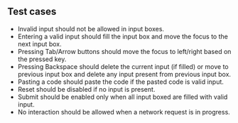 ## Test cases

- Invalid input should not be allowed in input boxes.
- Entering a valid input should fill the input box and move the focus to the next input box.
- Pressing Tab/Arrow buttons should move the focus to left/right based on the pressed key.
- Pressing Backspace should delete the current input (if filled) or move to previous input box and delete any input present from previous input box.
- Pasting a code should paste the code if the pasted code is valid input.
- Reset should be disabled if no input is present.
- Submit should be enabled only when all input boxed are filled with valid input.
- No interaction should be allowed when a network request is in progress.
